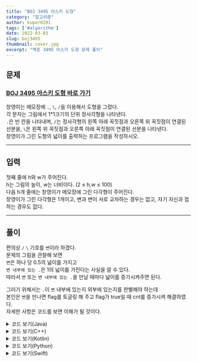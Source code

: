 ```yaml
---
title: "BOJ 3495 아스키 도형"
category: "알고리즘"
author: kuper0201
tags: ['#algorithm']
date: 2022-03-03
slug: boj3495
thumbnail: cover.jpg
excerpt: "백준 3495 아스키 도형 문제 풀이"
---
```


## 문제

### <a href="https://boj.kr/3495" target="_blank">BOJ 3495 아스키 도형 바로 가기</a>

창영이는 메모장에 ```.```, ```\```, ```/```을 이용해서 도형을 그렸다.<br/>
각 문자는 그림에서 1*1크기의 단위 정사각형을 나타낸다.<br/>
```.```은 빈 칸을 나타내며, ```/```는 정사각형의 왼쪽 아래 꼭짓점과 오른쪽 위 꼭짓점이 연결된 선분을, ```\```은 왼쪽 위 꼭짓점과 오른쪽 아래 꼭짓점이 연결된 선분을 나타낸다.<br/>
창영이가 그린 도형의 넓이를 출력하는 프로그램을 작성하시오.<br/>

---

## 입력

첫째 줄에 h와 w가 주어진다.<br/>
h는 그림의 높이, w는 너비이다. (2 ≤ h,w ≤ 100)<br/>
다음 h개 줄에는 창영이가 메모장에 그린 다각형이 주어진다.<br/>
창영이가 그린 다각형은 1개이고, 변과 변이 서로 교차하는 경우는 없고, 자기 자신과 접하는 경우도 없다.<br/>

---

## 풀이

편의상 ```/``` ```\``` 기호를 ```변```이라 하겠다.<br/>
문제의 그림을 관찰해 보면<br/>
```변```은 하나 당 0.5의 넓이를 가지고<br/>
```변 내부에 있는 .```은 1의 넓이를 가진다는 사실을 알 수 있다.<br/>
따라서 ```변``` 또는 ```변 내부에 있는 .```을 만날 때마다 넓이를 증가시켜주면 된다.

그러기 위해서는 ```.```이 ```변``` 내부에 있는지 외부에 있는지를 판별해야 하는데<br/>
본인은 ```변```을 만나면 flag를 토글링 해 주고 flag가 true일 때 cnt를 증가시켜 해결하였다.<br/>
자세한 사항은 코드를 보면 이해가 될 것이다.


<details markdown="1">
<summary>코드 보기(Java)</summary>

```javascript

public class Main {
    public static void main(String[] args) throws IOException {
        BufferedReader br = new BufferedReader(new InputStreamReader(System.in));

        String[] str = br.readLine().split(" ");
        int H = Integer.parseInt(str[0]);
        int W = Integer.parseInt(str[1]);

        str = new String[H];
        for(int i = 0; i < H; i++) str[i] = br.readLine();

        float area = 0;

        for(int i = 0; i < H; i++) {
            for(int j = 0; j < W; j++) {
                if (str[i].charAt(j) == '/' || str[i].charAt(j) == '\\')
                    area += 0.5;
            }
        }

        boolean flag = false;
        int cnt = 0;

        for(int i = 0; i < H; i++) {
            for(int j = 0; j < W; j++) {
                char ch = str[i].charAt(j);

                if(ch == '\\' || ch == '/') flag = !flag;
                else if(flag) cnt++;
            }
        }

        System.out.println((int)(area + cnt));
    }
}
```

</details>

<details markdown="1">
<summary>코드 보기(C++)</summary>

```cpp
#include <iostream>
#include <string>

using namespace std;

int main() {
    ios::sync_with_stdio(false);
    cin.tie(NULL);
    cout.tie(NULL);
    
    int H, W;
    cin >> H >> W;
    
    string str[H];
    for(int i = 0; i < H; i++) cin >> str[i];
    
    float area = 0;
    
    for(int i = 0; i < H; i++) {
        for(int j = 0; j < W; j++) {
            if(str[i][j] == '/' || str[i][j] == '\\')
                area += 0.5;
        }
    }
    
    bool flag = false;
    int cnt = 0;

    for(int i = 0; i < H; i++) {
        for(int j = 0; j < W; j++) {
            char ch = str[i][j];
            
            if(ch == '\\' || ch == '/') flag = !flag;
            else if(flag) cnt++;
        }
    }
    
    cout << (int)(area + cnt) << "\n";

    return 0;
}
```

</details>

<details markdown="1">
<summary>코드 보기(Kotlin)</summary>

```javascript
fun main(args: Array<String>) {
    var str = readLine()!!.split(" ")
    val H = str[0]!!.toInt()
    val W = str[1]!!.toInt()

    str = ArrayList<String>()

    for (i in 0 until H) str.add(readLine()!!)

    var area: Float = 0F

    for(i in 0 until H) {
        for(j in 0 until W) {
            if(str[i][j] == '/' || str[i][j] == '\\')
                area += 0.5F
        }
    }

    var flag: Boolean = false
    var cnt = 0

    for (i in 0 until H) {
        for (j in 0 until W) {
            val ch = str[i][j]
            if (ch == '\\' || ch == '/') flag = !flag
            else if (flag) cnt++
        }
    }

    print((area + cnt).toInt())
}
```

</details>

<details markdown="1">
<summary>코드 보기(Python)</summary>

```python
def main():
    str = input().split(' ')
    H = int(str[0])
    W = int(str[1])
    
    str = list()
    for i in range(0, H):
        str.append(input())
        
    area = 0
    for i in range(0, H):
        for j in range(0, W):
            if str[i][j] == '/' or str[i][j] == '\\':
                area += 0.5
                
    flag = False
    cnt = 0
    
    for i in range(0, H):
        for j in range(0, W):
            ch = str[i][j]
            if str[i][j] == '/' or str[i][j] == '\\':
                flag = not flag
            elif flag:
                cnt += 1
                
    print(int(area + cnt))
    
if __name__ == "__main__":
    main()
```

</details>

<details markdown="1">
<summary>코드 보기(Swift)</summary>

```cpp

func main() {
    var str = (readLine()?.split(separator: " "))!
    let H = Int(str[0])!
    let W = Int(str[1])!
    
    var str2 = Array<String>()
    
    for i in 0..<H {
        str2.append(readLine()!)
    }
    
    var area: Float = 0
    
    for i in 0..<H {
        for j in 0..<W {
            let ch = str2[i][str2[i].index(str2[i].startIndex, offsetBy: j)]
            if ch == "/" || ch == "\\" {
                area += 0.5
            }
        }
    }
    
    var flag: Bool = false
    var cnt: Float = 0
    
    for i in 0..<H {
        for j in 0..<W {
            let ch = str2[i][str2[i].index(str2[i].startIndex, offsetBy: j)]
            
            if (ch == "\\" || ch == "/") {
                flag = !flag
            } else if (flag) {
                cnt += 1
            }
        }
    }
    
    print(Int(area + cnt))
}

main()
```

</details>